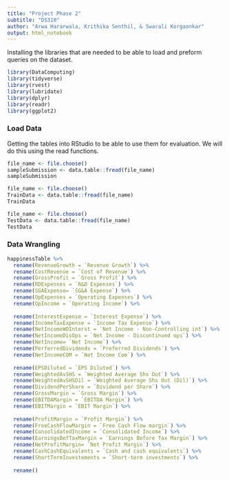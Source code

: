 ```yaml
---
title: "Project Phase 2" 
subtitle: "DS310"
author: "Arwa Hararwala, Krithika Senthil, & Swarali Korgaonkar"
output: html_notebook
---
```


Installing the libraries that are needed to be able to load and preform queries on the dataset.
```r
library(DataComputing)
library(tidyverse)
library(rvest)
library(lubridate)
library(dplyr)
library(readr)
library(ggplot2)
```


### Load Data
Getting the tables into RStudio to be able to use them for evaluation. We will do this using the read functions. 
```r
file_name <- file.choose()
sampleSubmission <- data.table::fread(file_name)
sampleSubmission
```

```r
file_name <- file.choose()
TrainData <- data.table::fread(file_name)
TrainData
```



```r
file_name <- file.choose()
TestData <- data.table::fread(file_name)
TestData
```


### Data Wrangling

```r
happinessTable %>%
  rename(RevenueGrowth = `Revenue Growth`) %>%
  rename(CostRevenue = `Cost of Revenue`) %>%
  rename(GrossProfit = `Gross Profit`) %>%
  rename(RDExpenses = `R&D Expenses`) %>%
  rename(SGAExpense= `SG&A Expense`) %>%
  rename(OpExpenses = `Operating Expenses`) %>%
  rename(OpIncome = `Operating Income`) %>%
  
  rename(InterestExpense = `Interest Expense`) %>%
  rename(IncomeTaxExpense = `Income Tax Expense`) %>%
  rename(NetIncomeWOInterst = `Net Income - Non-Controlling int`) %>%
  rename(NetIncomeDisOps = `Net Income - Discontinued ops`) %>%
  rename(NetIncome= `Net Income`) %>%
  rename(PerferredDividends = `Preferred Dividends`) %>%
  rename(NetIncomeCOM = `Net Income Com`) %>%
  
  rename(EPSDiluted = `EPS Diluted`) %>%
  rename(WeightedAvSHS = `Weighted Average Shs Out`) %>%
  rename(WeightedAvSHSDil = `Weighted Average Shs Out (Dil)`) %>%
  rename(DividendPerShare = `Dividend per Share`) %>%
  rename(GrossMargin = `Gross Margin`) %>%
  rename(EBITDAMargin = `EBITDA Margin`) %>%
  rename(EBITMargin = `EBIT Margin`) %>%
  
  rename(ProfitMargin = `Profit Margin`) %>%
  rename(FreeCashFlowMargin = `Free Cash Flow margin`) %>%
  rename(ConsolidatedIncome = `Consolidated Income`) %>%
  rename(EarningsBefTaxMargin = `Earnings Before Tax Margin`) %>%
  rename(NetProfitMargin= `Net Profit Margin`) %>%
  rename(CashCashEquivalents = `Cash and cash equivalents`) %>%
  rename(ShortTermInvestements = `Short-term investments`) %>%
  
  rename()
  
  
  
```


